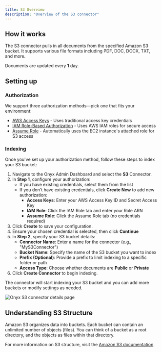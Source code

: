 ```yaml
---
title: S3 Overview
description: "Overview of the S3 connector"
---
```


## How it works

The S3 connector pulls in all documents from the specified Amazon S3 bucket. It supports various file formats including PDF, DOC, DOCX, TXT, and more.

Documents are updated every **1** day.

## Setting up

### Authorization

We support three authorization methods—pick one that fits your environment:

- [AWS Access Keys](./access-keys) - Uses traditional access key credentials
- [IAM Role-Based Authorization](./iam-role) - Uses AWS IAM roles for secure access
- [Assume Role](./assume-role) - Automatically uses the EC2 instance's attached role for S3 access

### Indexing

Once you've set up your authorization method, follow these steps to index your S3 bucket:

1. Navigate to the Onyx Admin Dashboard and select the **S3** Connector.
2. In **Step 1**, configure your authorization:
   - If you have existing credentials, select them from the list
   - If you don't have existing credentials, click **Create New** to add new authorization:
     - **Access Keys**: Enter your AWS Access Key ID and Secret Access Key
     - **IAM Role**: Click the IAM Role tab and enter your Role ARN
     - **Assume Role**: Click the Assume Role tab (no credentials required)
3. Click **Create** to save your configuration.
4. Ensure your chosen credential is selected, then click **Continue**
5. In **Step 2**, specify your S3 bucket details:
   - **Connector Name**: Enter a name for the connector (e.g., "MyS3Connector")
   - **Bucket Name**: Specify the name of the S3 bucket you want to index
   - **Prefix (Optional)**: Provide a prefix to limit indexing to a specific folder or path
   - **Access Type**: Choose whether documents are **Public** or **Private**
6. Click **Create Connector** to begin indexing.

The connector will start indexing your S3 bucket and you can add more buckets or modify settings as needed.

![Onyx S3 connector details page](/assets/images/connectors/blob/s3/connector.png)

## Understanding S3 Structure

Amazon S3 organizes data into buckets. Each bucket can contain an unlimited number of objects (files). You can think of a bucket as a root directory, and the objects as files within that directory.

For more information on S3 structure, visit the [Amazon S3 documentation](https://docs.aws.amazon.com/AmazonS3/latest/userguide/Welcome.html).
